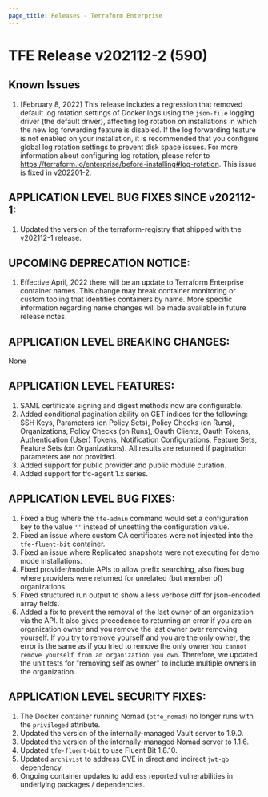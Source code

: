 ```yaml
---
page_title: Releases - Terraform Enterprise
---
```


# TFE Release v202112-2 (590)

## Known Issues

1. [February 8, 2022] This release includes a regression that removed default log rotation settings of Docker logs using the `json-file` logging driver (the default driver), affecting log rotation on installations in which the new log forwarding feature is disabled. If the log forwarding feature is not enabled on your installation, it is recommended that you configure global log rotation settings to prevent disk space issues. For more information about configuring log rotation, please refer to https://terraform.io/enterprise/before-installing#log-rotation. This issue is fixed in v202201-2.

## APPLICATION LEVEL BUG FIXES SINCE v202112-1:

1. Updated the version of the terraform-registry that shipped with the v202112-1 release.

## UPCOMING DEPRECATION NOTICE:

1. Effective April, 2022 there will be an update to Terraform Enterprise container names. This change may break container monitoring or custom tooling that identifies containers by name. More specific information regarding name changes will be made available in future release notes.


## APPLICATION LEVEL BREAKING CHANGES:

None

## APPLICATION LEVEL FEATURES:

1. SAML certificate signing and digest methods now are configurable.
1. Added conditional pagination ability on GET indices for the following: SSH Keys, Parameters (on Policy Sets), Policy Checks (on Runs), Organizations, Policy Checks (on Runs), Oauth Clients, Oauth Tokens, Authentication (User) Tokens, Notification Configurations, Feature Sets, Feature Sets (on Organizations). All results are returned if pagination parameters are not provided.
1. Added support for public provider and public module curation.
1. Added support for tfc-agent 1.x series.

## APPLICATION LEVEL BUG FIXES:

1. Fixed a bug where the `tfe-admin` command would set a configuration key to the value `''` instead of unsetting the configuration value.
1. Fixed an issue where custom CA certificates were not injected into the `tfe-fluent-bit` container.
1. Fixed an issue where Replicated snapshots were not executing for demo mode installations.
1. Fixed provider/module APIs to allow prefix searching, also fixes bug where providers were returned for unrelated (but member of) organizations.
1. Fixed structured run output to show a less verbose diff for json-encoded array fields.
1. Added a fix to prevent the removal of the last owner of an organization via the API. It also gives precedence to returning an error if you are an organization owner and you remove the last owner over removing yourself. If you try to remove yourself and you are the only owner, the error is the same as if you tried to remove the only owner:`You cannot remove yourself from an organization you own`. Therefore, we updated the unit tests for "removing self as owner" to include multiple owners in the organization. 

## APPLICATION LEVEL SECURITY FIXES:

1. The Docker container running Nomad (`ptfe_nomad`) no longer runs with the `privileged` attribute.
1. Updated the version of the internally-managed Vault server to 1.9.0.
1. Updated the version of the internally-managed Nomad server to 1.1.6.
1. Updated `tfe-fluent-bit` to use Fluent Bit 1.8.10.
1. Updated `archivist` to address CVE in direct and indirect `jwt-go` dependency.
1. Ongoing container updates to address reported vulnerabilities in underlying packages / dependencies.
